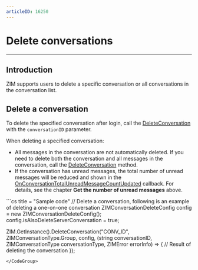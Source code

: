 ```yaml
---
articleID: 16250
---
```


# Delete conversations

- - -

## Introduction

ZIM supports users to delete a specific conversation or all conversations in the conversation list.


## Delete a conversation


To delete the specified conversation after login, call the [DeleteConversation](@DeleteConversation) with the `conversationID` parameter.

<Note title="Note">

When deleting a specified conversation:

- All messages in the conversation are not automatically deleted. If you need to delete both the conversation and all messages in the conversation, call the [DeleteConversation](@DeleteConversation) method. 
- If the conversation has unread messages, the total number of unread messages will be reduced and shown in the [OnConversationTotalUnreadMessageCountUpdated](@OnConversationTotalUnreadMessageCountUpdated) callback. For details, see the chapter **Get the number of unread messages** above.
</Note>

<CodeGroup>
```cs title = "Sample code"
// Delete a conversation, following is an example of deleting a one-on-one conversation
ZIMConversationDeleteConfig config = new ZIMConversationDeleteConfig();
config.isAlsoDeleteServerConversation = true;

ZIM.GetInstance().DeleteConversation("CONV_ID", ZIMConversationType.Group, config,
    (string conversationID, ZIMConversationType conversationType,
                    ZIMError errorInfo) =>
    {
        // Result of deleting the conversation
    });
```
</CodeGroup>